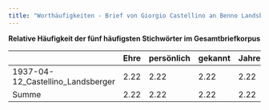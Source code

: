 ```yaml
---
title: "Worthäufigkeiten - Brief von Giorgio Castellino an Benno Landsberger vom 12.04.1937"
---
```


**Relative Häufigkeit der fünf häufigsten Stichwörter im Gesamtbriefkorpus**

|                                   | Ehre | persönlich | gekannt | Jahren | Orientalisten |
|-----------------------------------|------|------------|---------|--------|---------------|
| 1937-04-12_Castellino_Landsberger | 2.22 | 2.22       | 2.22    | 2.22   | 2.22          |
| Summe                             | 2.22 | 2.22       | 2.22    | 2.22   | 2.22          |